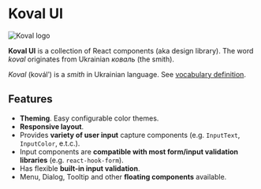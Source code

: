 # Koval UI

<img
    src="https://raw.githubusercontent.com/morewings/koval-ui/master/design/logo.png"
    alt="Koval logo"
/>

**Koval UI** is a collection of React components (aka design library). The word _koval_ originates from Ukrainian _коваль_ (the smith).

_Koval_ (koválʹ) is a _smith_ in Ukrainian language. See [vocabulary definition](https://en.wiktionary.org/wiki/%D0%BA%D0%BE%D0%B2%D0%B0%D0%BB%D1%8C).

## Features

-   **Theming**. Easy configurable color themes.
-   **Responsive layout**.
-   Provides **variety of user input** capture components (e.g. `InputText`, `InputColor`, e.t.c.).
-   Input components are **compatible with most form/input validation libraries** (e.g. `react-hook-form`).
-   Has flexible **built-in input validation**.
-   Menu, Dialog, Tooltip and other **floating components** available.
